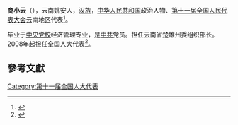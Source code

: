 '''商小云'''（{{bd|1963年||}}），云南姚安人，[[汉族|汉族]]，[[中华人民共和国|中华人民共和国]]政治人物、[[第十一届全国人民代表大会|第十一届全国人民代表大会]]云南地区代表<ref>{{cite web|author=新华网|title=第十一届全国人大代表|url=http://news.xinhuanet.com/ziliao/2008-03/03/content_7708230.htm?node=36628|publisher=新华网|accessdate=2014-01-07|archive-date=2014-01-10|archive-url=https://web.archive.org/web/20140110211415/http://news.xinhuanet.com/ziliao/2008-03/03/content_7708230.htm?node=36628|dead-url=no}}</ref>。

毕业于[[中央党校|中央党校]]经济管理专业，是[[中共|中共]]党员。担任云南省楚雄州委组织部长。2008年起担任全国人大代表<ref>{{cite news|title=全国人大代表信息-商小云|url=http://210.82.31.1:8084/delegate/viewDelegate.action?dbid=112418|accessdate=2013-04-05|newspaper=全国人大网|archive-url=https://web.archive.org/web/20140523225537/http://www.npc.gov.cn/delegate/viewDelegate.action?dbid=112418|archive-date=2014-05-23|dead-url=yes}}</ref>。

==參考文獻==
{{reflist}}
[[Category:第十一届全国人大代表|Category:第十一届全国人大代表]]